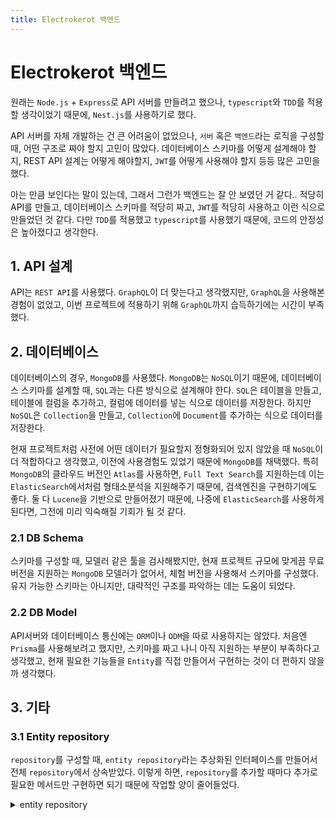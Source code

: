 ```yaml
---
title: Electrokerot 백엔드
---
```



# Electrokerot 백엔드

원래는 `Node.js` + `Express`로 API 서버를 만들려고 했으나, `typescript`와 `TDD`를 적용할
생각이었기 때문에, `Nest.js`를 사용하기로 했다.

API 서버를 자체 개발하는 건 큰 어려움이 없었으나, `서버` 혹은 `백엔드`라는 로직을 구성할 때,
어떤 구조로 짜야 할지 고민이 많았다. 데이터베이스 스키마를 어떻게 설계해야 할지, REST API 설계는
어떻게 해야할지, `JWT`를 어떻게 사용해야 할지 등등 많은 고민을 했다.

아는 만큼 보인다는 말이 있는데, 그래서 그런가 백엔드는 잘 안 보였던 거 같다.. 적당히
API를 만들고, 데이터베이스 스키마를 적당히 짜고, `JWT`를 적당히 사용하고 이런 식으로
만들었던 것 같다. 다만 `TDD`를 적용했고 `typescript`를 사용했기 때문에, 코드의 안정성은
높아졌다고 생각한다.

## 1. API 설계

API는 `REST API`를 사용했다. `GraphQL`이 더 맞는다고 생각했지만, `GraphQL`을 사용해본 경험이
없었고, 이번 프로젝트에 적용하기 위해 `GraphQL`까지 습득하기에는 시간이 부족했다.

## 2. 데이터베이스

데이터베이스의 경우, `MongoDB`를 사용했다. `MongoDB`는 `NoSQL`이기 때문에, 데이터베이스 스키마를
설계할 때, `SQL`과는 다른 방식으로 설계해야 한다. `SQL`은 테이블을 만들고, 테이블에 컬럼을
추가하고, 컬럼에 데이터를 넣는 식으로 데이터를 저장한다. 하지만 `NoSQL`은 `Collection`을
만들고, `Collection`에 `Document`를 추가하는 식으로 데이터를 저장한다.

현재 프로젝트처럼 사전에 어떤 데이터가 필요할지 정형화되어 있지
않았을 때 `NoSQL`이 더 적합하다고 생각했고, 이전에 사용경험도 있었기 때문에
`MongoDB`를 채택했다. 특히 `MongoDB`의 클라우드 버전인 `Atlas`를 사용하면, `Full Text Search`를
지원하는데 이는 `ElasticSearch`에서처럼 형태소분석을 지원해주기 때문에, 검색엔진을
구현하기에도 좋다. 둘 다 `Lucene`을 기반으로 만들어졌기 때문에, 나중에 `ElasticSearch`를
사용하게 된다면, 그전에 미리 익숙해질 기회가 될 것 같다.

### 2.1 DB Schema

스키마를 구성할 때, 모델러 같은 툴을 검사해봤지만, 현재 프로젝트 규모에 맞게끔
무료 버전을 지원하는 `MongoDB` 모델러가 없어서, 체험 버전을 사용해서 스키마를 구성했다.
유지 가능한 스키마는 아니지만, 대략적인 구조를 파악하는 데는 도움이 되었다.


<Screenshot alt="db schema" src={DbSchemaScreenshot} caption="db schema" />

### 2.2 DB Model

API서버와 데이터베이스 통신에는 `ORM`이나 `ODM`을 따로 사용하지는 않았다. 처음엔
`Prisma`를 사용해보려고 했지만, 스키마를 짜고 나니 아직 지원하는 부분이
부족하다고 생각했고, 현재 필요한 기능들을 `Entity`를 직접 만들어서 구현하는 것이
더 편하지 않을까 생각했다.

## 3. 기타

### 3.1 Entity repository

`repository`를 구성할 때, `entity repository`라는 추상화된 인터페이스를 만들어서
전체 `repository`에서 상속받았다. 이렇게 하면, `repository`를 추가할 때마다
추가로 필요한 메서드만 구현하면 되기 때문에 작업할 양이 줄어들었다.

<details>
<summary>entity repository</summary>

```ts entity.repository.ts
abstract class EntityRepository<T> {
  protected readonly collection: Collection
  protected readonly classConstructor: ClassConstructor<T>

  constructor(
    db: Db,
    collectionName: CollectionName,
    classConstructor: ClassConstructor<T>
  ) {
    this.collection = db.collection(collectionName)
    this.classConstructor = classConstructor
  }

  protected async create(entity: Partial<T>) {
    return (await this.collection.insertOne(entity)).insertedId
  }

  protected async find(filter: Filter<Partial<T>>) {
    return plainToInstance(
      this.classConstructor,
      this.collection.find<T>(filter).toArray()
    )
  }

  protected async findById(_id: ObjectId) {
    return plainToInstance(
      this.classConstructor,
      await this.collection.findOne<T>({ _id })
    )
  }

  protected async findOne(filter: Filter<Partial<T>>) {
    return plainToInstance(
      this.classConstructor,
      await this.collection.findOne<T>(filter)
    )
  }

  protected async findMany(filter: Filter<Partial<T>>) {
    return plainToInstance(
      this.classConstructor,
      await this.collection.find<T>(filter).toArray()
    )
  }

  protected async updateById(_id: ObjectId, entity: Partial<T>) {
    return (await this.collection.updateOne({ _id }, { $set: entity }))
      .modifiedCount
  }

  protected async updateOne(filter: Filter<Partial<T>>, entity: Partial<T>) {
    return (await this.collection.updateOne(filter, { $set: entity }))
      .modifiedCount
  }

  protected async updateMany(filter: Filter<Partial<T>>, entity: Partial<T>) {
    return (await this.collection.updateMany(filter, { $set: entity }))
      .modifiedCount
  }

  protected async deleteOne(filter: Filter<Partial<T>>) {
    return (await this.collection.deleteOne(filter)).deletedCount
  }

  protected async countDocuments(filter: Filter<Partial<T>>) {
    return await this.collection.countDocuments(filter)
  }

  protected async aggregate(pipeline: any[]) {
    return plainToInstance(
      this.classConstructor,
      await this.collection.aggregate<T>(pipeline).toArray()
    )
  }
}
```

</details>
